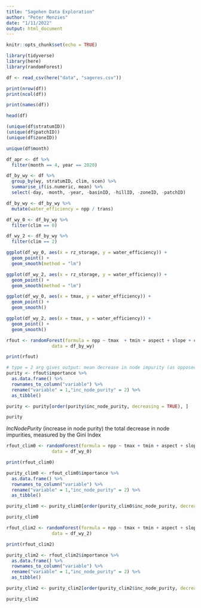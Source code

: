 ```yaml
---
title: "Sagehen Data Exploration"
author: "Peter Menzies"
date: "1/11/2022"
output: html_document
---
```


```r
knitr::opts_chunk$set(echo = TRUE)

library(tidyverse)
library(here)
library(randomForest)
```

```r
df <- read_csv(here("data", "sageres.csv"))
```

```r
print(nrow(df))
print(ncol(df))

print(names(df))
```


```r
head(df)
```


```r
(unique(df$stratumID))
(unique(df$patchID))
(unique(df$zoneID))
```

```r
unique(df$month)
```


```r
df_apr <- df %>% 
  filter(month == 4, year == 2020)
```

```r
df_by_wy <- df %>% 
  group_by(wy, stratumID, clim, scen) %>% 
  summarise_if(is.numeric, mean) %>% 
  select(-day, -month, -year, -basinID, -hillID, -zoneID, -patchID)
```

```r
df_by_wy <- df_by_wy %>% 
  mutate(water_efficiency = npp / trans)
```

```r
df_wy_0 <- df_by_wy %>% 
  filter(clim == 0)

df_wy_2 <- df_by_wy %>% 
  filter(clim == 2)
```


```r
ggplot(df_wy_0, aes(x = rz_storage, y = water_efficiency)) +
  geom_point() + 
  geom_smooth(method = "lm")

ggplot(df_wy_2, aes(x = rz_storage, y = water_efficiency)) +
  geom_point() + 
  geom_smooth(method = "lm")
```

```r
ggplot(df_wy_0, aes(x = tmax, y = water_efficiency)) +
  geom_point() + 
  geom_smooth()

ggplot(df_wy_2, aes(x = tmax, y = water_efficiency)) +
  geom_point() + 
  geom_smooth()
```


```r
rfout <- randomForest(formula = npp ~ tmax  + tmin + aspect + slope + clim + swe + scen + elev + precip,     
                 data = df_by_wy)

print(rfout)

# type = 2 arg gives output: mean decrease in node impurity (as opposed to type = 1 which gives mean decrease in accuracy)
purity <- rfout$importance %>%
  as.data.frame() %>%
  rownames_to_column("variable") %>% 
  rename("variable" = 1,"inc_node_purity" = 2) %>% 
  as_tibble()

purity <- purity[order(purity$inc_node_purity, decreasing = TRUE), ]

purity
```

*IncNodePurity* (increase in node purity) the total decrease in node impurities, measured by the Gini Index


```r
rfout_clim0 <- randomForest(formula = npp ~ tmax + tmin + aspect + slope + swe + scen + elev + precip,     
                 data = df_wy_0)

print(rfout_clim0)

purity_clim0 <- rfout_clim0$importance %>%
  as.data.frame() %>%
  rownames_to_column("variable") %>% 
  rename("variable" = 1,"inc_node_purity" = 2) %>% 
  as_tibble()

purity_clim0 <- purity_clim0[order(purity_clim0$inc_node_purity, decreasing = TRUE), ]

purity_clim0
```



```r
rfout_clim2 <- randomForest(formula = npp ~ tmax + tmin + aspect + slope + swe + scen + elev + precip,     
                 data = df_wy_2)

print(rfout_clim2)

purity_clim2 <- rfout_clim2$importance %>%
  as.data.frame() %>%
  rownames_to_column("variable") %>% 
  rename("variable" = 1,"inc_node_purity" = 2) %>% 
  as_tibble()

purity_clim2 <- purity_clim2[order(purity_clim2$inc_node_purity, decreasing = TRUE), ]

purity_clim2
```



